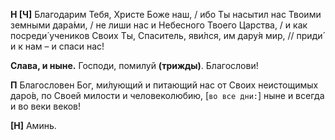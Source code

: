 **Н [Ч]** Благодарим Тебя, Христе Боже наш, / ибо Ты насытил нас Твоими земными дара́ми, / не лиши нас и Небесного Твоего Царства, / и как посреди́ учеников Своих Ты, Спаситель, яви́лся, им дару́я мир, // приди́ и к нам – и спаси нас!

**Слава, и ныне.** Господи, помилуй **(трижды)**. Благослови!

**П** Благословен Бог, ми́лующий и питающий нас от Своих неистощимых даро́в, по Своей милости и человеколюбию, <R>[</R>`во все дни:`<R>]</R> ныне и всегда и во веки веков!

**[Н]** Аминь.
